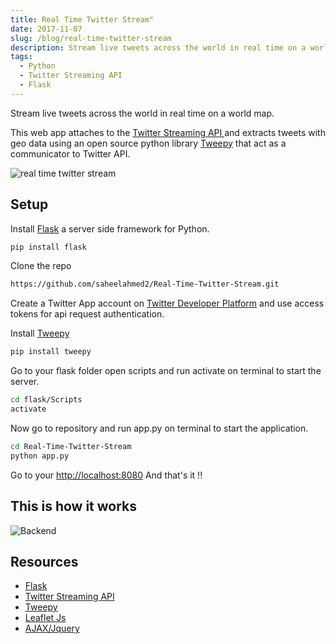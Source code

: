 ```yaml
---
title: Real Time Twitter Stream"
date: 2017-11-07
slug: /blog/real-time-twitter-stream
description: Stream live tweets across the world in real time on a world map.
tags:
  - Python
  - Twitter Streaming API
  - Flask
---
```


Stream live tweets across the world in real time on a world map.

This web app attaches to the [Twitter Streaming API ](https://developer.twitter.com/en/docs/tutorials/consuming-streaming-data) and extracts tweets with geo data using an open source python library 
[Tweepy](http://docs.tweepy.org/en/v3.5.0/getting_started.html#introduction) that act as a communicator to Twitter API.

![real time twitter stream](tweet2.jpg)

## Setup

Install [Flask](http://flask.pocoo.org/) a server side framework for Python.

```sh
pip install flask
```

Clone the repo 

```sh
https://github.com/saheelahmed2/Real-Time-Twitter-Stream.git   
```

Create a Twitter App account  on [Twitter Developer Platform](https://developer.twitter.com/) and use access tokens for api request authentication.

Install [Tweepy](http://docs.tweepy.org/en/v3.5.0/getting_started.html#introduction)

```sh
pip install tweepy
```

Go to your flask folder open scripts and run activate on terminal to start the server.

```sh
cd flask/Scripts
activate
```

Now go to repository and run app.py on terminal to start the application.

```sh
cd Real-Time-Twitter-Stream
python app.py
```

Go to your [http://localhost:8080](http://localhost:8080) And that's it !!

## This is how it works
![Backend](https://github.com/saheelahmed2/Real-Time-Twitter-Stream/blob/master/Results/Work.png)

## Resources 
* [Flask](http://flask.pocoo.org/)
* [Twitter Streaming API](https://developer.twitter.com/en/docs/tutorials/consuming-streaming-data)
* [Tweepy](http://docs.tweepy.org/en/v3.5.0/)
* [Leaflet Js](http://leafletjs.com/)
* [AJAX/Jquery](https://jquery.com/)